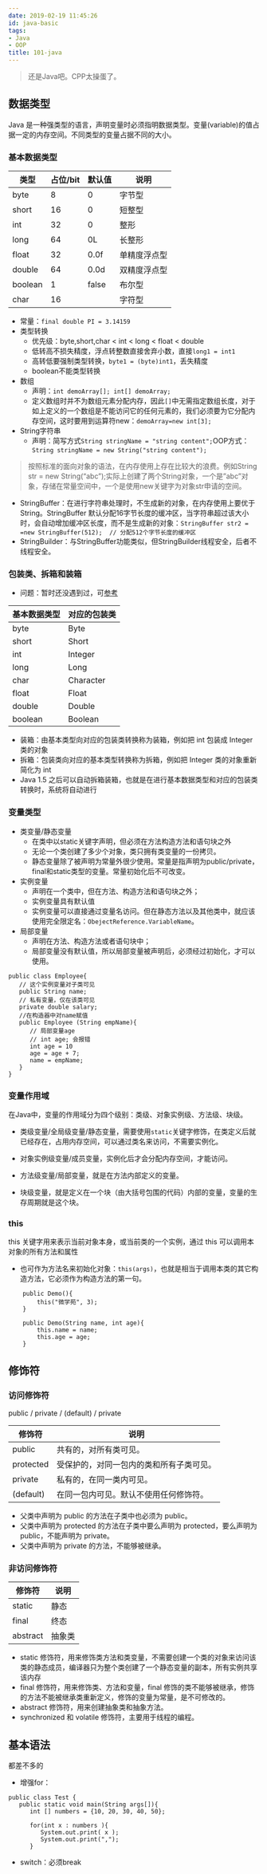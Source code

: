 ```yaml
---
date: 2019-02-19 11:45:26
id: java-basic
tags:
- Java
- OOP
title: 101-java
---
```


> 还是Java吧。CPP太操蛋了。

<!-- more -->

## 数据类型

Java 是一种强类型的语言，声明变量时必须指明数据类型。变量(variable)的值占据一定的内存空间。不同类型的变量占据不同的大小。

### 基本数据类型

| 类型    | 占位/bit | 默认值 | 说明         |
| ------- | -------- | ------ | ------------ |
| byte    | 8        | 0      | 字节型       |
| short   | 16       | 0      | 短整型       |
| int     | 32       | 0      | 整形         |
| long    | 64       | 0L     | 长整形       |
| float   | 32       | 0.0f   | 单精度浮点型 |
| double  | 64       | 0.0d   | 双精度浮点型 |
| boolean | 1        | false  | 布尔型       |
| char    | 16       |        | 字符型       |

* 常量：`final double PI = 3.14159`
* 类型转换
  * 优先级：byte,short,char < int < long < float < double
  * 低转高不损失精度，浮点转整数直接舍弃小数，直接`long1 = int1`
  * 高转低要强制类型转换，`byte1 = (byte)int1`，丢失精度
  * boolean不能类型转换
* 数组
  * 声明：`int demoArray[]; int[] demoArray;`
  * 定义数组时并不为数组元素分配内存，因此`[]`中无需指定数组长度，对于如上定义的一个数组是不能访问它的任何元素的，我们必须要为它分配内存空间，这时要用到运算符new：`demoArray=new int[3];`
* String字符串
  * 声明：简写方式`String stringName = "string content";`OOP方式：`String stringName = new String("string content");`

> 按照标准的面向对象的语法，在内存使用上存在比较大的浪费。例如String str = new String(“abc”);实际上创建了两个String对象，一个是”abc”对象，存储在常量空间中，一个是使用new关键字为对象str申请的空间。

  * StringBuffer：在进行字符串处理时，不生成新的对象，在内存使用上要优于String。StringBuffer 默认分配16字节长度的缓冲区，当字符串超过该大小时，会自动增加缓冲区长度，而不是生成新的对象：`StringBuffer str2 = =new StringBuffer(512);  // 分配512个字节长度的缓冲区`
  * StringBuilder：与StringBuffer功能类似，但StringBuilder线程安全，后者不线程安全。

### 包装类、拆箱和装箱

* 问题：暂时还没遇到过，可[参考](http://www.weixueyuan.net/view/5990.html)

| 基本数据类型 | 对应的包装类 |
| ------------ | ------------ |
| byte         | Byte         |
| short        | Short        |
| int          | Integer      |
| long         | Long         |
| char         | Character    |
| float        | Float        |
| double       | Double       |
| boolean      | Boolean      |

* 装箱：由基本类型向对应的包装类转换称为装箱，例如把 int 包装成 Integer 类的对象
* 拆箱：包装类向对应的基本类型转换称为拆箱，例如把 Integer 类的对象重新简化为 int
* Java 1.5 之后可以自动拆箱装箱，也就是在进行基本数据类型和对应的包装类转换时，系统将自动进行

### 变量类型

* 类变量/静态变量
  * 在类中以static关键字声明，但必须在方法构造方法和语句块之外
  * 无论一个类创建了多少个对象，类只拥有类变量的一份拷贝。
  * 静态变量除了被声明为常量外很少使用。常量是指声明为public/private，final和static类型的变量。常量初始化后不可改变。
* 实例变量
  * 声明在一个类中，但在方法、构造方法和语句块之外；
  * 实例变量具有默认值
  * 实例变量可以直接通过变量名访问。但在静态方法以及其他类中，就应该使用完全限定名：`ObejectReference.VariableName`。
* 局部变量
  * 声明在方法、构造方法或者语句块中；
  * 局部变量没有默认值，所以局部变量被声明后，必须经过初始化，才可以使用。

````
public class Employee{
   // 这个实例变量对子类可见
   public String name;
   // 私有变量，仅在该类可见
   private double salary;
   //在构造器中对name赋值
   public Employee (String empName){
      // 局部变量age
      // int age; 会报错
      int age = 10
      age = age + 7;
      name = empName;
   }
}
````

### 变量作用域

在Java中，变量的作用域分为四个级别：类级、对象实例级、方法级、块级。

* 类级变量/全局级变量/静态变量，需要使用`static`关键字修饰，在类定义后就已经存在，占用内存空间，可以通过类名来访问，不需要实例化。

* 对象实例级变量/成员变量，实例化后才会分配内存空间，才能访问。

* 方法级变量/局部变量，就是在方法内部定义的变量。

* 块级变量，就是定义在一个块（由大括号包围的代码）内部的变量，变量的生存周期就是这个块。

### this

this 关键字用来表示当前对象本身，或当前类的一个实例，通过 this 可以调用本对象的所有方法和属性

* 也可作为方法名来初始化对象：`this(args)`，也就是相当于调用本类的其它构造方法，它必须作为构造方法的第一句。

````
    public Demo(){
        this("微学苑", 3);
    }
  
    public Demo(String name, int age){
        this.name = name;
        this.age = age;
    }
````

## 修饰符

### 访问修饰符

public / private / (default) / private

| 修饰符    | 说明                                     |
| --------- | ---------------------------------------- |
| public    | 共有的，对所有类可见。                   |
| protected | 受保护的，对同一包内的类和所有子类可见。 |
| private   | 私有的，在同一类内可见。                 |
| (default) | 在同一包内可见。默认不使用任何修饰符。   |

* 父类中声明为 public 的方法在子类中也必须为 public。
* 父类中声明为 protected 的方法在子类中要么声明为 protected，要么声明为 public，不能声明为 private。
* 父类中声明为 private 的方法，不能够被继承。

### 非访问修饰符

| 修饰符   | 说明   |
| -------- | ------ |
| static   | 静态   |
| final    | 终态   |
| abstract | 抽象类 |

  * static 修饰符，用来修饰类方法和类变量，不需要创建一个类的对象来访问该类的静态成员，编译器只为整个类创建了一个静态变量的副本，所有实例共享该内存
  * final 修饰符，用来修饰类、方法和变量，final 修饰的类不能够被继承，修饰的方法不能被继承类重新定义，修饰的变量为常量，是不可修改的。
  * abstract 修饰符，用来创建抽象类和抽象方法。
  * synchronized 和 volatile 修饰符，主要用于线程的编程。


## 基本语法

都差不多的

* 增强for：

````
public class Test {
   public static void main(String args[]){
      int [] numbers = {10, 20, 30, 40, 50};
 
      for(int x : numbers ){
         System.out.print( x );
         System.out.print(",");
      }
````

* switch：必须break
